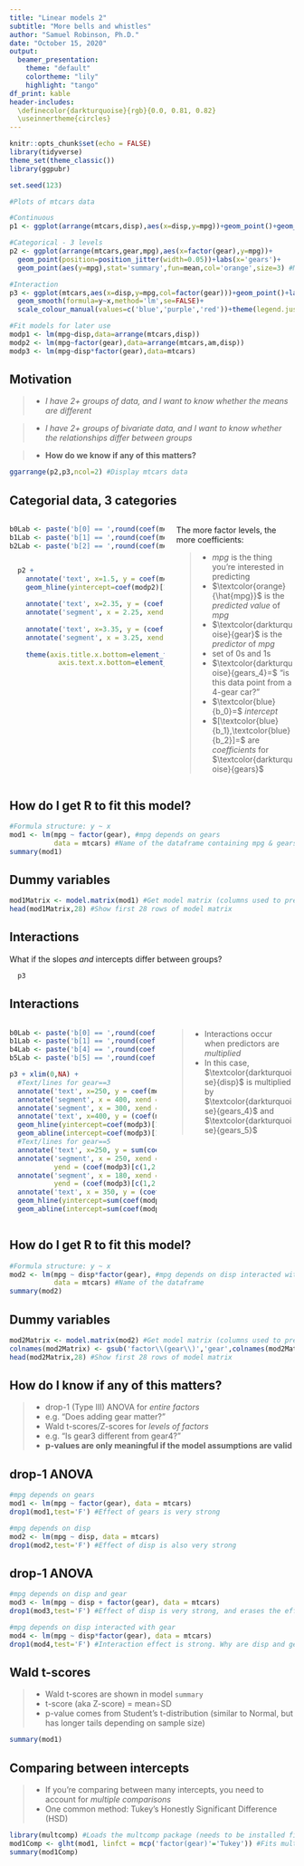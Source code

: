 ```yaml
---
title: "Linear models 2"
subtitle: "More bells and whistles"
author: "Samuel Robinson, Ph.D."
date: "October 15, 2020"
output: 
  beamer_presentation:
    theme: "default"
    colortheme: "lily"
    highlight: "tango"
df_print: kable
header-includes: 
  \definecolor{darkturquoise}{rgb}{0.0, 0.81, 0.82}
  \useinnertheme{circles}
---
```


```r
knitr::opts_chunk$set(echo = FALSE)
library(tidyverse)
theme_set(theme_classic())
library(ggpubr)

set.seed(123)

#Plots of mtcars data

#Continuous
p1 <- ggplot(arrange(mtcars,disp),aes(x=disp,y=mpg))+geom_point()+geom_smooth(formula=y~x,method='lm',se=FALSE,col='orange')

#Categorical - 3 levels
p2 <- ggplot(arrange(mtcars,gear,mpg),aes(x=factor(gear),y=mpg))+ 
  geom_point(position=position_jitter(width=0.05))+labs(x='gears')+
  geom_point(aes(y=mpg),stat='summary',fun=mean,col='orange',size=3) #Mean only

#Interaction
p3 <- ggplot(mtcars,aes(x=disp,y=mpg,col=factor(gear)))+geom_point()+labs(col='gears')+
  geom_smooth(formula=y~x,method='lm',se=FALSE)+
  scale_colour_manual(values=c('blue','purple','red'))+theme(legend.justification=c(1,1), legend.position=c(1,1))

#Fit models for later use
modp1 <- lm(mpg~disp,data=arrange(mtcars,disp))
modp2 <- lm(mpg~factor(gear),data=arrange(mtcars,am,disp))
modp3 <- lm(mpg~disp*factor(gear),data=mtcars)

```


## Motivation {.build}

> - _I have 2+ groups of data, and I want to know whether the means are different_

> - _I have 2+ groups of bivariate data, and I want to know whether the relationships differ between groups_

> - __How do we know if any of this matters?__

```r
ggarrange(p2,p3,ncol=2) #Display mtcars data
```

## Categorial data, 3 categories

::: columns

:::: column

```r

b0Lab <- paste('b[0] == ',round(coef(modp2)[1],2))
b1Lab <- paste('b[1] == ',round(coef(modp2)[2],2))
b2Lab <- paste('b[2] == ',round(coef(modp2)[3],2))


  p2 +
    annotate('text', x=1.5, y = coef(modp2)[1]*1.05, col='blue', label=b0Lab, parse=TRUE) +
    geom_hline(yintercept=coef(modp2)[1],linetype='dashed',col='blue') +
    
    annotate('text', x=2.35, y = (coef(modp2)[1] + coef(modp2)[2])*1.05, col='blue', label=b1Lab, parse=TRUE)+
    annotate('segment', x = 2.25, xend = 2.25, y= coef(modp2)[1], yend = coef(modp2)[1] + coef(modp2)[2],linetype='dashed',col='blue') +
    
    annotate('text', x=3.35, y = (coef(modp2)[1] + coef(modp2)[3])*1.05, col='blue', label=b2Lab, parse=TRUE)+
    annotate('segment', x = 3.25, xend = 3.25, y= coef(modp2)[1], yend = coef(modp2)[1] + coef(modp2)[3],linetype='dashed',col='blue') +
    
    theme(axis.title.x.bottom=element_text(colour='darkturquoise'),
            axis.text.x.bottom=element_text(colour='darkturquoise'))
```

\begin{equation*} 
\begin{split}
\textcolor{orange}{\hat{mpg}} & = \textcolor{blue}{b_0} + \textcolor{blue}{b_1}\textcolor{darkturquoise}{gears_4} + \textcolor{blue}{b_2}\textcolor{darkturquoise}{gears_5} \\
mpg & \sim Normal(\textcolor{orange}{\hat{mpg}},\textcolor{red}{\sigma})
\end{split}
\end{equation*}

::::

:::: column

The more factor levels, the more coefficients:

>- $mpg$ is the thing you're interested in predicting
>- $\textcolor{orange}{\hat{mpg}}$ is the _predicted value_ of $mpg$
>- $\textcolor{darkturquoise}{gear}$ is the _predictor_ of _mpg_
  >- set of 0s and 1s
  >- $\textcolor{darkturquoise}{gears_4}=$ "is this data point from a 4-gear car?"
>- $\textcolor{blue}{b_0}=$ _intercept_
>- $[\textcolor{blue}{b_1},\textcolor{blue}{b_2}]=$ are _coefficients_ for $\textcolor{darkturquoise}{gears}$

::::

:::

## How do I get R to fit this model?

\tiny
```r
#Formula structure: y ~ x
mod1 <- lm(mpg ~ factor(gear), #mpg depends on gears
           data = mtcars) #Name of the dataframe containing mpg & gears
summary(mod1)
```

## Dummy variables
\tiny
```r
mod1Matrix <- model.matrix(mod1) #Get model matrix (columns used to predict mpg)
head(mod1Matrix,28) #Show first 28 rows of model matrix
```

## Interactions

What if the slopes _and_ intercepts differ between groups?

```r
  p3 
```

## Interactions

::: columns

:::: column

```r
b0Lab <- paste('b[0] == ',round(coef(modp3)[1],3))
b1Lab <- paste('b[1] == ',round(coef(modp3)[2],3))
b4Lab <- paste('b[4] == ',round(coef(modp3)[4],3))
b5Lab <- paste('b[5] == ',round(coef(modp3)[6],3)) 

p3 + xlim(0,NA) +
  #Text/lines for gear==3
  annotate('text', x=250, y = coef(modp3)[1]*1.05, col='blue', label=b0Lab, parse=TRUE) +
  annotate('segment', x = 400, xend = 400, y= coef(modp3)[c(1,2)] %*% c(1,400), yend = (coef(modp3)[c(1,2)] %*% c(1,400))*1.2,linetype='dashed',col='blue') +
  annotate('segment', x = 300, xend = 400, y= (coef(modp3)[c(1,2)] %*% c(1,400))*1.2, yend = (coef(modp3)[c(1,2)] %*% c(1,400))*1.2,linetype='dashed',col='blue') + 
  annotate('text', x=400, y = (coef(modp3)[c(1,2)] %*% c(1,400))*1.25, col='blue', label=b1Lab, parse=TRUE) +
  geom_hline(yintercept=coef(modp3)[1],linetype='dashed',col='blue') +
  geom_abline(intercept=coef(modp3)[1],slope=coef(modp3)[2],col='blue',linetype='dashed') +
  #Text/lines for gear==5
  annotate('text', x=250, y = sum(coef(modp3)[c(1,4)])*1.05, col='red', label=b4Lab, parse=TRUE) +
  annotate('segment', x = 250, xend = 250, y= coef(modp3)[c(1,2,4,6)] %*% c(1,250,1,250), 
           yend = (coef(modp3)[c(1,2,4,6)] %*% c(1,250,1,250))*1.2, linetype='dashed',col='red') +
  annotate('segment', x = 180, xend = 250, y= (coef(modp3)[c(1,2,4,6)] %*% c(1,250,1,250))*1.2,
           yend = (coef(modp3)[c(1,2,4,6)] %*% c(1,250,1,250))*1.2, linetype='dashed',col='red') +
  annotate('text', x = 350, y = (coef(modp3)[c(1,2,4,6)] %*% c(1,250,1,250))*1.2, col='red', label=b5Lab, parse=TRUE) +
  geom_hline(yintercept=sum(coef(modp3)[c(1,4)]),linetype='dashed',col='red') +
  geom_abline(intercept=sum(coef(modp3)[c(1,4)]),slope=sum(coef(modp3)[c(2,6)]),col='red',linetype='dashed')
```

::::

:::: column

\begin{equation*} 
\begin{split}
\textcolor{orange}{\hat{mpg}} & = \textcolor{blue}{b_0} + \textcolor{blue}{b_1}\textcolor{darkturquoise}{disp}\\
& + \textcolor{blue}{b_2}\textcolor{darkturquoise}{gears_4} + \textcolor{blue}{b_3}\textcolor{darkturquoise}{gears_5}\\
& + \textcolor{blue}{b_4}\textcolor{darkturquoise}{(disp\times gears_4)}\\
& + \textcolor{blue}{b_5}\textcolor{darkturquoise}{(disp\times gears_5)}\\
mpg & \sim Normal(\textcolor{orange}{\hat{mpg}},\textcolor{red}{\sigma})
\end{split}
\end{equation*}

>- Interactions occur when predictors are _multiplied_
>- In this case, $\textcolor{darkturquoise}{disp}$ is multiplied by $\textcolor{darkturquoise}{gears_4}$ and $\textcolor{darkturquoise}{gears_5}$
::::

:::

## How do I get R to fit this model?

\tiny
```r
#Formula structure: y ~ x
mod2 <- lm(mpg ~ disp*factor(gear), #mpg depends on disp interacted with gears
           data = mtcars) #Name of the dataframe 
summary(mod2)
```

## Dummy variables
\tiny
```r
mod2Matrix <- model.matrix(mod2) #Get model matrix (columns used to predict mpg)
colnames(mod2Matrix) <- gsub('factor\\(gear\\)','gear',colnames(mod2Matrix)) #Shorten colnames
head(mod2Matrix,28) #Show first 28 rows of model matrix
```

## How do I know if any of this matters?

>- drop-1 (Type III) ANOVA for _entire factors_
  >- e.g. "Does adding gear matter?"
>- Wald t-scores/Z-scores for _levels of factors_
  >- e.g. "Is gear3 different from gear4?"
>- __p-values are only meaningful if the model assumptions are valid__

## drop-1 ANOVA

\tiny
```r
#mpg depends on gears
mod1 <- lm(mpg ~ factor(gear), data = mtcars)
drop1(mod1,test='F') #Effect of gears is very strong
```

```r
#mpg depends on disp
mod2 <- lm(mpg ~ disp, data = mtcars)
drop1(mod2,test='F') #Effect of disp is also very strong
```

## drop-1 ANOVA
\tiny
```r
#mpg depends on disp and gear
mod3 <- lm(mpg ~ disp + factor(gear), data = mtcars)
drop1(mod3,test='F') #Effect of disp is very strong, and erases the effect of gear
```

```r
#mpg depends on disp interacted with gear
mod4 <- lm(mpg ~ disp*factor(gear), data = mtcars)
drop1(mod4,test='F') #Interaction effect is strong. Why are disp and gear not shown?
```

## Wald t-scores
>- Wald t-scores are shown in model `summary`
>- t-score (aka Z-score) = mean$\div$SD 
>- p-value comes from Student's t-distribution (similar to Normal, but has longer tails depending on sample size)

\tiny

```r
summary(mod1)
```

## Comparing between intercepts

>- If you're comparing between many intercepts, you need to account for _multiple comparisons_
>- One common method: Tukey's Honestly Significant Difference (HSD)

\tiny

```r
library(multcomp) #Loads the multcomp package (needs to be installed first)
mod1Comp <- glht(mod1, linfct = mcp('factor(gear)'='Tukey')) #Fits multcomp object using gear
summary(mod1Comp)
```